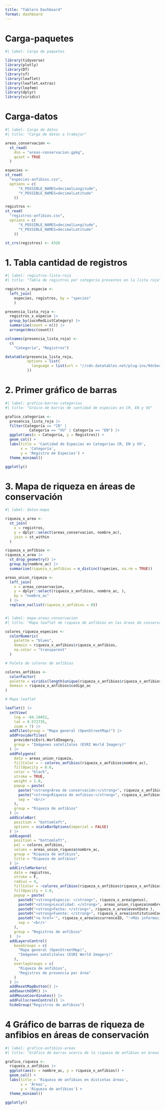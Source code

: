 ---
title: "Tablero Dashboard"
format: dashboard
---

# Carga-paquetes

```{r}
#| label: Carga de paquetes

library(tidyverse)
library(plotly)
library(DT)
library(sf)
library(leaflet)
library(leaflet.extras)
library(leafem)
library(dplyr)
library(viridis)
```

# Carga-datos

```{r}
#| label: Carga de datos
#| title: "Carga de datos a trabajar"

areas_conservacion <-
  st_read(
    dsn = "areas-conservacion.gpkg",
    quiet = TRUE
  )

especies <-
st_read(
  "especies-anfibios.csv",
  options = c(
      "X_POSSIBLE_NAMES=decimalLongitude",
      "Y_POSSIBLE_NAMES=decimalLatitude"   
    ))

registros <-
st_read(
  "registros-anfibios.csv",
  options = c(
      "X_POSSIBLE_NAMES=decimalLongitude",
      "Y_POSSIBLE_NAMES=decimalLatitude" 
    ))

st_crs(registros) <- 4326
```

# 1. Tabla cantidad de registros

```{r}
#| label: registros-lista-roja
#| title: "Tabla de registros por categoría presentes en la lista roja"

registros_x_especie <- 
  left_join(
    especies, registros, by = "species"
    )

presencia_lista_roja <- 
  registros_x_especie |>
  group_by(iucnRedListCategory) |>
  summarise(count = n()) |>
  arrange(desc(count)) 

colnames(presencia_lista_roja) <- 
  c(
    "Categoría", "Registros")

datatable(presencia_lista_roja,
          options = list(
            language = list(url = "//cdn.datatables.net/plug-ins/9dcbecd42ad/i18n/Spanish.json")
          ))
```

# 2. Primer gráfico de barras 

```{r}
#| label: grafico-barras-categorias
#| title: "Gráico de barras de cantidad de especies en CR, EN y VU"

grafico_categorias <-
  presencia_lista_roja |>
  filter(Categoría == "CR" |
           Categoría == "VU" | Categoría == "EN") |>
  ggplot(aes(x = Categoría, y = Registros)) +
  geom_col() +
  labs(title = 'Cantidad de Especies en Categorías CR, EN y VU',
       x = 'Categoría',
       y = 'Registro de Especies') +
  theme_minimal()

ggplotly()

```

# 3. Mapa de riqueza en áreas de conservación 

```{r}
#| label: datos-mapa

riqueza_x_area <- 
  st_join(
    x = registros,
    y = dplyr::select(areas_conservacion, nombre_ac),
    join = st_within
  )

riqueza_x_anfibios <-
riqueza_x_area |>
  st_drop_geometry() |>
  group_by(nombre_ac) |>
  summarise(riqueza_x_anfibios = n_distinct(species, na.rm = TRUE))

areas_union_riqueza <-
  left_join(
    x = areas_conservacion,
    y = dplyr::select(riqueza_x_anfibios, nombre_ac, ),
    by = "nombre_ac"
  ) |>
  replace_na(list(riqueza_x_anfibios = 0))



```

```{r}
#| label: mapa-areas-conservacion
#| title: "Mapa leaflet de riqueza de anfibios en las áreas de conservación de CR"

colores_riqueza_especies <-
  colorNumeric(
    palette = "blues",
    domain = riqueza_x_anfibios$riqueza_x_anfibios,
    na.color = "transparent"
  )

# Paleta de colores de anfibios

colores_anfibios <- 
  colorFactor(
  palette = viridis(length(unique(riqueza_x_anfibios$riqueza_x_anfibios))), 
  domain = riqueza_x_anfibios$codigo_ac
)

# Mapa leaflet

leaflet() |>
  setView(
    lng = -84.19452,
    lat = 9.572735,
    zoom = 7) |>
  addTiles(group = "Mapa general (OpenStreetMap)") |>
  addProviderTiles(
    providers$Esri.WorldImagery, 
    group = "Imágenes satelitales (ESRI World Imagery)"
  ) |> 
  addPolygons(
    data = areas_union_riqueza,
    fillColor = ~ colores_anfibios(riqueza_x_anfibios$nombre_ac),
    fillOpacity = 0.6,
    color = "black",
    stroke = TRUE,
    weight = 1.0,
    popup = paste(
      paste("<strong>Área de conservación:</strong>", riqueza_x_anfibios$nombre_ac),
      paste("<strong>Riqueza de anfibios:</strong>", riqueza_x_anfibios$riqueza_x_anfibios),
      sep = '<br/>'
    ),
    group = "Riqueza de anfibios"
  ) |>
  addScaleBar(
    position = "bottomleft", 
    options = scaleBarOptions(imperial = FALSE)
  ) |>    
  addLegend(
    position = "bottomleft",
    pal = colores_anfibios,
    values = areas_union_riqueza$nombre_ac,
    group = "Riqueza de anfibios",
    title = "Riqueza de anfibios"
  ) |>
  addCircleMarkers(
    data = registros,
    stroke = F,
    radius = 4,
    fillColor = ~colores_anfibios(riqueza_x_anfibios$riqueza_x_anfibios),
    fillOpacity = 1.0,
    popup = paste(
      paste0("<strong>Especie: </strong>", riqueza_x_area$genus),
      paste0("<strong>Localidad: </strong>", areas_union_riqueza$nombre_ac ),
      paste0("<strong>Fecha: </strong>", riqueza_x_area$eventDate ),
      paste0("<strong>Fuente: </strong>", riqueza_x_area$institutionCode),
      paste0("<a href='", riqueza_x_area$occurrenceID, "'>Más información</a>"),
      sep = '<br/>'
    ),    
    group = "Registros de anfibios"
  )  |>  
  addLayersControl(
    baseGroups = c(
      "Mapa general (OpenStreetMap)", 
      "Imágenes satelitales (ESRI World Imagery)"
    ),
    overlayGroups = c(
      "Riqueza de anfibios",
      "Registros de presencia por área"
    )
  ) |>
  addResetMapButton() |>
  addSearchOSM() |>
  addMouseCoordinates() |>
  addFullscreenControl() |>
  hideGroup("Registros de anfibios") 
```

# 4 Gráfico de barras de riqueza de anfibios en áreas de conservación

```{r}
#| label: grafico-anfibios-areas
#| title: "Gráfico de barras acerca de la riqueza de anfibios en áreas de conservación"

grafico_riqueza <-
  riqueza_x_anfibios |>
  ggplot(aes(x = nombre_ac, y = riqueza_x_anfibios)) +
  geom_col() +
  labs(title = 'Riqueza de anfibios en distintas áreas',
       x = 'Áreas',
       y = 'Riqueza de anfibios') +
  theme_minimal()

ggplotly()
```

